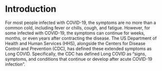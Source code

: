 # Introduction

For most people infected with COVID-19, the symptoms are no more than a common cold, including fever or chills, cough, and fatigue. However, for some infected with COVID-19, the symptoms can continue for weeks, months, or even years after contracting the disease. The US Department of Health and Human Services (HHS), alongside the Centers for Disease Control and Prevention (CDC), has defined these extended symptoms as Long COVID. Specifically, the CDC has defined Long COVID as "signs, symptoms, and conditions that continue or develop after acute COVID-19 infection". 
